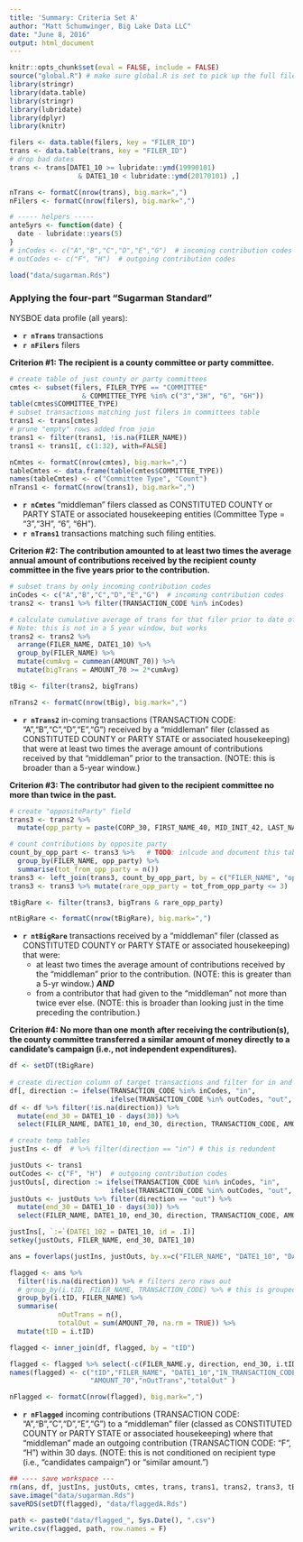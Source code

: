 ```yaml
---
title: 'Summary: Criteria Set A'
author: "Matt Schumwinger, Big Lake Data LLC"
date: "June 8, 2016"
output: html_document
---
```


```r
knitr::opts_chunk$set(eval = FALSE, include = FALSE)
source("global.R") # make sure global.R is set to pick up the full file trans.Rds
library(stringr)
library(data.table)
library(stringr)
library(lubridate)
library(dplyr)
library(knitr)

filers <- data.table(filers, key = "FILER_ID")
trans <- data.table(trans, key = "FILER_ID")
# drop bad dates                                                                  TODO: see if these can be saved somehow
trans <- trans[DATE1_10 >= lubridate::ymd(19990101) 
                 & DATE1_10 < lubridate::ymd(20170101) ,]

nTrans <- formatC(nrow(trans), big.mark=",")
nFilers <- formatC(nrow(filers), big.mark=",")

# ----- helpers -----
ante5yrs <- function(date) {
  date - lubridate::years(5)
}
# inCodes <- c("A","B","C","D","E","G")  # incoming contribution codes
# outCodes <- c("F", "H")  # outgoing contribution codes
```

```r
load("data/sugarman.Rds")
```

### Applying the four-part "Sugarman Standard"

NYSBOE data profile (all years):  

- **`r nTrans `** transactions
- **`r nFilers `** filers
  
**Criterion #1: The recipient is a county committee or party committee.**
```r
# create table of just county or party committees
cmtes <- subset(filers, FILER_TYPE == "COMMITTEE" 
                  & COMMITTEE_TYPE %in% c("3","3H", "6", "6H"))
table(cmtes$COMMITTEE_TYPE)
# subset transactions matching just filers in committees table
trans1 <- trans[cmtes] 
# prune "empty" rows added from join
trans1 <- filter(trans1, !is.na(FILER_NAME))
trans1 <- trans1[, c(1:32), with=FALSE]

nCmtes <- formatC(nrow(cmtes), big.mark=",")
tableCmtes <- data.frame(table(cmtes$COMMITTEE_TYPE))
names(tableCmtes) <- c("Committee Type", "Count")
nTrans1 <- formatC(nrow(trans1), big.mark=",") 
```

- **`r nCmtes `** "middleman" filers classed as CONSTITUTED COUNTY or PARTY STATE or associated housekeeping entities (Committee Type = "3","3H", "6", "6H"). 
- **`r nTrans1`** transactions matching such filing entities.

**Criterion #2: The contribution amounted to at least two times the average annual amount of contributions received by the recipient county committee in the five years prior to the contribution.** 
```r
# subset trans by only incoming contribution codes
inCodes <- c("A","B","C","D","E","G")  # incoming contribution codes
trans2 <- trans1 %>% filter(TRANSACTION_CODE %in% inCodes)

# calculate cumulative average of trans for that filer prior to date of trans
# Note: this is not in a 5 year window, but works
trans2 <- trans2 %>%
  arrange(FILER_NAME, DATE1_10) %>%
  group_by(FILER_NAME) %>%
  mutate(cumAvg = cummean(AMOUNT_70)) %>%
  mutate(bigTrans = AMOUNT_70 >= 2*cumAvg) 

tBig <- filter(trans2, bigTrans)

nTrans2 <- formatC(nrow(tBig), big.mark=",")
```

 - **`r nTrans2 `** in-coming transactions (TRANSACTION CODE: "A","B","C","D","E","G") received by a  "middleman" filer (classed as CONSTITUTED COUNTY or PARTY STATE or associated housekeeping) that were at least two times the average amount of contributions received by that "middleman" prior to the transaction. (NOTE: this is broader than a 5-year window.)

**Criterion #3: The contributor had given to the recipient committee no more than twice in the past.**
```r

# create "oppositeParty" field
trans3 <- trans2 %>%                                                            # TODO: condition this on time before contribution
  mutate(opp_party = paste(CORP_30, FIRST_NAME_40, MID_INIT_42, LAST_NAME_44)) 

# count contributions by opposite party
count_by_opp_part <- trans3 %>%   # TODO: inlcude and document this table in app
  group_by(FILER_NAME, opp_party) %>% 
  summarise(tot_from_opp_party = n())
trans3 <- left_join(trans3, count_by_opp_part, by = c("FILER_NAME", "opp_party")) 
trans3 <- trans3 %>% mutate(rare_opp_party = tot_from_opp_party <= 3)

tBigRare <- filter(trans3, bigTrans & rare_opp_party)

ntBigRare <- formatC(nrow(tBigRare), big.mark=",")
```

 - **`r ntBigRare `** transactions received by a "middleman" filer (classed as CONSTITUTED COUNTY or PARTY STATE or associated housekeeping) that were:  
    - at least two times the average amount of contributions received by the "middleman" prior to the contribution. (NOTE: this is greater than a 5-yr window.) ***AND***  
    - from a contributor that had given to the "middleman" not more than twice ever else. (NOTE: this is broader than looking just in the time preceding the contribution.)

**Criterion #4: No more than one month after receiving the contribution(s), the county committee transferred a similar amount of money directly to a candidate's campaign (i.e., not independent expenditures).**
```r

df <- setDT(tBigRare)                                                           
                                                                                
# create direction column of target transactions and filter for in and out
df[, direction := ifelse(TRANSACTION_CODE %in% inCodes, "in", 
                         ifelse(TRANSACTION_CODE %in% outCodes, "out", NA))]
df <- df %>% filter(!is.na(direction)) %>%
  mutate(end_30 = DATE1_10 - days(30)) %>%
  select(FILER_NAME, DATE1_10, end_30, direction, TRANSACTION_CODE, AMOUNT_70, tID)

# create temp tables
justIns <- df  # %>% filter(direction == "in") # this is redundent

justOuts <- trans1 
outCodes <- c("F", "H")  # outgoing contribution codes
justOuts[, direction := ifelse(TRANSACTION_CODE %in% inCodes, "in",               # TODO: refactor this to just dplyr for both df and trans1
                         ifelse(TRANSACTION_CODE %in% outCodes, "out", NA))]
justOuts <- justOuts %>% filter(direction == "out") %>% 
  mutate(end_30 = DATE1_10 - days(30)) %>%
  select(FILER_NAME, DATE1_10, end_30, direction, TRANSACTION_CODE, AMOUNT_70, tID)

justIns[, `:=`(DATE1_102 = DATE1_10, id = .I)]
setkey(justOuts, FILER_NAME, end_30, DATE1_10)

ans = foverlaps(justIns, justOuts, by.x=c("FILER_NAME", "DATE1_10", "DATE1_102"))[, DATE1_102 := NULL]

flagged <- ans %>% 
  filter(!is.na(direction)) %>% # filters zero rows out
  # group_by(i.tID, FILER_NAME, TRANSACTION_CODE) %>% # this is grouped by outgoing transaction type
  group_by(i.tID, FILER_NAME) %>%
  summarise(
            nOutTrans = n(),
            totalOut = sum(AMOUNT_70, na.rm = TRUE)) %>%
  mutate(tID = i.tID)

flagged <- inner_join(df, flagged, by = "tID")

flagged <- flagged %>% select(-c(FILER_NAME.y, direction, end_30, i.tID, DATE1_102, id))
names(flagged) <- c("tID","FILER_NAME", "DATE1_10","IN_TRANSACTION_CODE",
                    "AMOUNT_70","nOutTrans","totalOut" )

nFlagged <- formatC(nrow(flagged), big.mark=",")
```

 - **`r nFlagged `** incoming contributions (TRANSACTION CODE: "A","B","C","D","E","G") to a "middleman" filer (classed as CONSTITUTED COUNTY or PARTY STATE or associated housekeeping) where that "middleman" made an outgoing contribution (TRANSACTION CODE: "F", "H") within 30 days. (NOTE: this is not conditioned on recipient type (i.e., "candidates campaign") or "similar amount.")

```r
## ---- save workspace ---
rm(ans, df, justIns, justOuts, cmtes, trans, trans1, trans2, trans3, tBig, tBigRare)
save.image("data/sugarman.Rds")
saveRDS(setDT(flagged), "data/flaggedA.Rds")

path <- paste0("data/flagged_", Sys.Date(), ".csv")
write.csv(flagged, path, row.names = F)

```
